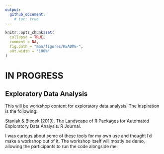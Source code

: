 ```yaml
---
output: 
  github_document:
    # toc: true
---
```


```r
knitr::opts_chunk$set(
  collapse = TRUE,
  comment = NA,
  fig.path = "man/figures/README-",
  out.width = "100%"
)
```


# IN PROGRESS

## Exploratory Data Analysis

This will be workshop content for exploratory data analysis.  The inspiration is the following:

Staniak & Biecek (2019). The Landscape of R Packages for Automated Exploratory Data Analysis. R Journal.


I was curious about some of these tools for my own use and thought I'd make a workshop out of it.  The workshop itself will mostly be demo, allowing the participants to run the code alongside me.